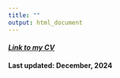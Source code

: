 ```yaml
---
title: ""
output: html_document
---
```


#### [*Link to my CV*](https://aaea.execinc.com/edibo/Uploads/Profile_24_12_08_07_10_24_84__207_126_1_7_0.pdf)
#### Last updated: December, 2024
